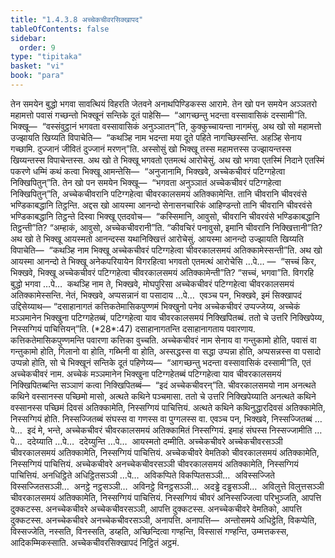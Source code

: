 ```yaml
---
title: "1.4.3.8 अच्चेकचीवरसिक्खापद"
tableOfContents: false
sidebar:
  order: 9
type: "tipitaka"
basket: "vi"
book: "para"
---
```



<DynamicBreadcrumb />

<Division number="646" book="para">

<Paragraph number="2385" book="para">
तेन समयेन बुद्धो भगवा सावत्थियं विहरति जेतवने अनाथपिण्डिकस्स आरामे. तेन खो पन समयेन अञ्ञतरो महामत्तो पवासं गच्छन्तो भिक्खूनं सन्तिके दूतं पाहेसि—  “आगच्छन्तु भदन्ता वस्सावासिकं दस्सामी”ति. भिक्खू—  “वस्संवुट्ठानं भगवता वस्सावासिकं अनुञ्ञातन्”ति, कुक्कुच्चायन्ता नागमंसु. अथ खो सो महामत्तो उज्झायति खिय्यति विपाचेति—  “कथञ्हि नाम भदन्ता मया दूते पहिते नागच्छिस्सन्ति. अहञ्हि सेनाय गच्छामि. दुज्जानं जीवितं दुज्जानं मरणन्”ति.
</Paragraph>

<Paragraph number="2386" book="para">
अस्सोसुं खो भिक्खू तस्स महामत्तस्स उज्झायन्तस्स खिय्यन्तस्स विपाचेन्तस्स. अथ खो ते भिक्खू भगवतो एतमत्थं आरोचेसुं. अथ खो भगवा एतस्मिं निदाने एतस्मिं पकरणे धम्मिं कथं कत्वा भिक्खू आमन्तेसि—  “अनुजानामि, भिक्खवे, अच्चेकचीवरं पटिग्गहेत्वा निक्खिपितुन्”ति.
</Paragraph>

</Division>
<Division number="647" book="para">

<Paragraph number="2387" book="para">
तेन खो पन समयेन भिक्खू—  “भगवता अनुञ्ञातं अच्चेकचीवरं पटिग्गहेत्वा निक्खिपितुन्”ति, अच्चेकचीवरानि पटिग्गहेत्वा चीवरकालसमयं अतिक्कामेन्ति. तानि चीवरानि चीवरवंसे भण्डिकाबद्धानि तिट्ठन्ति. अद्दस खो आयस्मा आनन्दो सेनासनचारिकं आहिण्डन्तो तानि चीवरानि चीवरवंसे भण्डिकाबद्धानि तिट्ठन्ते दिस्वा भिक्खू एतदवोच—  “कस्सिमानि, आवुसो, चीवरानि चीवरवंसे भण्डिकाबद्धानि तिट्ठन्ती”ति? “अम्हाकं, आवुसो, अच्चेकचीवरानी”ति. “कीवचिरं पनावुसो, इमानि चीवरानि निक्खित्तानी”ति? अथ खो ते भिक्खू आयस्मतो आनन्दस्स यथानिक्खित्तं आरोचेसुं. आयस्मा आनन्दो उज्झायति खिय्यति विपाचेति—  “कथञ्हि नाम भिक्खू अच्चेकचीवरं पटिग्गहेत्वा चीवरकालसमयं अतिक्कामेस्सन्ती”ति.
</Paragraph>

<Paragraph number="2388" book="para">
अथ खो आयस्मा आनन्दो ते भिक्खू अनेकपरियायेन विगरहित्वा भगवतो एतमत्थं आरोचेसि …पे… —  “सच्चं किर, भिक्खवे, भिक्खू अच्चेकचीवरं पटिग्गहेत्वा चीवरकालसमयं अतिक्कामेन्ती”ति? “सच्चं, भगवा”ति. विगरहि बुद्धो भगवा …पे…  कथञ्हि नाम ते, भिक्खवे, मोघपुरिसा अच्चेकचीवरं पटिग्गहेत्वा चीवरकालसमयं अतिक्कामेस्सन्ति. नेतं, भिक्खवे, अप्पसन्नानं वा पसादाय …पे…  एवञ्च पन, भिक्खवे, इमं सिक्खापदं उद्दिसेय्याथ—
</Paragraph>

</Division>
<Division number="648" book="para">

<Paragraph number="2389" book="para">
<Emphasis>“दसाहानागतं कत्तिकतेमासिकपुण्णमं भिक्खुनो पनेव अच्चेकचीवरं उप्पज्जेय्य, अच्चेकं मञ्ञमानेन भिक्खुना पटिग्गहेतब्बं, पटिग्गहेत्वा याव चीवरकालसमयं निक्खिपितब्बं. ततो चे उत्तरि निक्खिपेय्य, निस्सग्गियं पाचित्तियन्”</Emphasis>ति. (*28*:<Emphasis>47</Emphasis>)
</Paragraph>

</Division>
<Division number="649" book="para">

<Paragraph number="2390" book="para">
<Emphasis>दसाहानागतन्</Emphasis>ति दसाहानागताय पवारणाय.
</Paragraph>

<Paragraph number="2391" book="para">
<Emphasis>कत्तिकतेमासिकपुण्णमन्</Emphasis>ति पवारणा कत्तिका वुच्चति.
</Paragraph>

<Paragraph number="2392" book="para">
<Emphasis>अच्चेकचीवरं</Emphasis> नाम सेनाय वा गन्तुकामो होति, पवासं वा गन्तुकामो होति, गिलानो वा होति, गब्भिनी वा होति, अस्सद्धस्स वा सद्धा उप्पन्ना होति, अप्पसन्नस्स वा पसादो उप्पन्नो होति, सो चे भिक्खूनं सन्तिके दूतं पहिणेय्य—  “आगच्छन्तु भदन्ता वस्सावासिकं दस्सामी”ति, एतं अच्चेकचीवरं नाम.
</Paragraph>

<Paragraph number="2393" book="para">
<Emphasis>अच्चेकं मञ्ञमानेन भिक्खुना पटिग्गहेतब्बं पटिग्गहेत्वा याव चीवरकालसमयं निक्खिपितब्बन्</Emphasis>ति सञ्ञाणं कत्वा निक्खिपितब्बं—  “इदं अच्चेकचीवरन्”ति.
</Paragraph>

<Paragraph number="2394" book="para">
<Emphasis>चीवरकालसमयो</Emphasis> नाम अनत्थते कथिने वस्सानस्स पच्छिमो मासो, अत्थते कथिने पञ्चमासा.
</Paragraph>

<Paragraph number="2395" book="para">
<Emphasis>ततो चे उत्तरि निक्खिपेय्या</Emphasis>ति अनत्थते कथिने वस्सानस्स पच्छिमं दिवसं अतिक्कामेति, निस्सग्गियं पाचित्तियं. अत्थते कथिने कथिनुद्धारदिवसं अतिक्कामेति, निस्सग्गियं होति. निस्सज्जितब्बं संघस्स वा गणस्स वा पुग्गलस्स वा. एवञ्च पन, भिक्खवे, निस्सज्जितब्बं …पे…  इदं मे, भन्ते, अच्चेकचीवरं चीवरकालसमयं अतिक्कामितं निस्सग्गियं. इमाहं संघस्स निस्सज्जामीति …पे…  ददेय्याति …पे…  ददेय्युन्ति …पे…  आयस्मतो दम्मीति.
</Paragraph>

</Division>
<Division number="650" book="para">

<Paragraph number="2396" book="para">
अच्चेकचीवरे अच्चेकचीवरसञ्ञी चीवरकालसमयं अतिक्कामेति, निस्सग्गियं पाचित्तियं. अच्चेकचीवरे वेमतिको चीवरकालसमयं अतिक्कामेति, निस्सग्गियं पाचित्तियं. अच्चेकचीवरे अनच्चेकचीवरसञ्ञी चीवरकालसमयं अतिक्कामेति, निस्सग्गियं पाचित्तियं. अनधिट्ठिते अधिट्ठितसञ्ञी …पे…  अविकप्पिते विकप्पितसञ्ञी…  अविस्सज्जिते विस्सज्जितसञ्ञी…  अनट्ठे नट्ठसञ्ञी…  अविनट्ठे विनट्ठसञ्ञी…  अदड्ढे दड्ढसञ्ञी…  अविलुत्ते विलुत्तसञ्ञी चीवरकालसमयं अतिक्कामेति, निस्सग्गियं पाचित्तियं.
</Paragraph>

<Paragraph number="2397" book="para">
निस्सग्गियं चीवरं अनिस्सज्जित्वा परिभुञ्जति, आपत्ति दुक्कटस्स. अनच्चेकचीवरे अच्चेकचीवरसञ्ञी, आपत्ति दुक्कटस्स. अनच्चेकचीवरे वेमतिको, आपत्ति दुक्कटस्स. अनच्चेकचीवरे अनच्चेकचीवरसञ्ञी, अनापत्ति.
</Paragraph>

</Division>
<Division number="651" book="para">

<Paragraph number="2398" book="para">
अनापत्ति—  अन्तोसमये अधिट्ठेति, विकप्पेति, विस्सज्जेति, नस्सति, विनस्सति, डय्हति, अच्छिन्दित्वा गण्हन्ति, विस्सासं गण्हन्ति, उम्मत्तकस्स, आदिकम्मिकस्साति.

</Paragraph>
</Division>

<Paragraph number="2399" type="center" book="para">
अच्चेकचीवरसिक्खापदं निट्ठितं अट्ठमं.
</Paragraph>